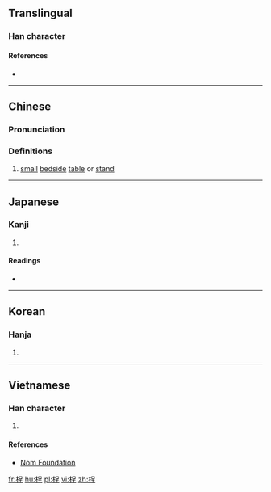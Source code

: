 ==Translingual==

===Han character===
{{Han char|rn=75|rad=木|as=07|sn=11|four=46914|canj=DRHG|ids=⿰木呈}}

====References====
* {{Han ref|kx=0526.260|dkj=14801|dj=0915.190|hdz=21214.070|uh=686F|ud=26735|bh=D5B9|bd=54713}}

----

==Chinese==
{{zh-forms}}

===Pronunciation===
{{zh-pron
|m=tīng
|c=ting1
|mc=y
|oc=y
|ma=
|cat=n
}}

===Definitions===
# [[small]] [[bedside]] [[table]] or [[stand]]

----

==Japanese==

===Kanji===
{{ja-kanji|grade=|rs=木07}}

# {{defn|lang=ja|sort=木07}}

====Readings====
* {{ja-readings|on=[[てい]] (tei), [[ちょう]] (chō), [[けい]] (kei), [[ぎょう]] (gyō)|kun=[[つくえ]] (tsukue)}}

----

==Korean==

===Hanja===
{{ko-hanja|hangeul=[[정]]|eumhun=|rv=jeong|mr=chŏng|y=ceng}}

# {{defn|lang=ko|sort=木07}}

----

==Vietnamese==

===Han character===
{{vi-readings|rs=木07|hanviet=tinh}}

# {{defn|lang=vi|sort=木07}}

====References====
* [http://nomfoundation.org/common/nom_details.php?codepoint=686f Nom Foundation]

[[fr:桯]]
[[hu:桯]]
[[pl:桯]]
[[vi:桯]]
[[zh:桯]]